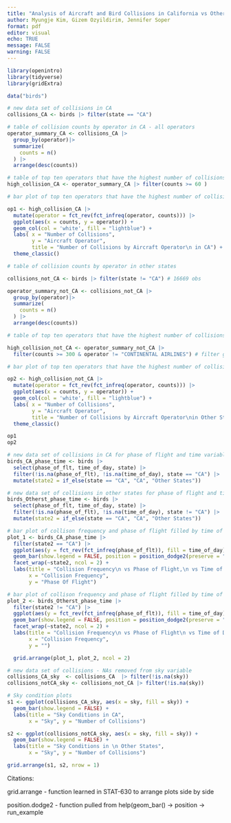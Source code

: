 ---
title: "Analysis of Aircraft and Bird Collisions in California vs Other States"
author: Myungje Kim, Gizem Ozyildirim, Jennifer Soper
format: pdf
editor: visual
echo: TRUE
message: FALSE
warning: FALSE
---

```{r}
library(openintro)
library(tidyverse)    
library(gridExtra)
```

```{r}
data("birds")
```

```{r}
# new data set of collisions in CA
collisions_CA <- birds |> filter(state == "CA") 

# table of collision counts by operator in CA - all operators
operator_summary_CA <- collisions_CA |>
  group_by(operator)|>
  summarize(
    counts = n()
  ) |>
  arrange(desc(counts))

# table of top ten operators that have the highest number of collisions in CA
high_collision_CA <- operator_summary_CA |> filter(counts >= 60 )

```

```{r}
# bar plot of top ten operators that have the highest number of collisions in CA

op1 <- high_collision_CA |>
  mutate(operator = fct_rev(fct_infreq(operator, counts))) |>
  ggplot(aes(x = counts, y = operator)) +
  geom_col(col = 'white', fill = "lightblue") +
  labs( x = "Number of Collisions",
        y = "Aircraft Operator",
        title = "Number of Collisions by Aircraft Operator\n in CA") +
  theme_classic()
```

```{r}
# table of collision counts by operator in other states

collisions_not_CA <- birds |> filter(state != "CA") # 16669 obs

operator_summary_not_CA <- collisions_not_CA |>
  group_by(operator)|>
  summarize(
    counts = n()
  ) |>
  arrange(desc(counts))

# table of top ten operators that have the highest number of collisions in other states

high_collision_not_CA <- operator_summary_not_CA |>
  filter(counts >= 300 & operator != "CONTINENTAL AIRLINES") # filter gives top 10

```

```{r}
# bar plot of top ten operators that have the highest number of collisions in other states

op2 <- high_collision_not_CA |>
  mutate(operator = fct_rev(fct_infreq(operator, counts))) |>
  ggplot(aes(x = counts, y = operator)) +
  geom_col(col = 'white', fill = "lightblue") +
  labs( x = "Number of Collisions",
        y = "Aircraft Operator",
        title = "Number of Collisions by Aircraft Operator\nin Other States") +
  theme_classic()

op1
op2
```

```{r}
# new data set of collisions in CA for phase of flight and time variables
birds_CA_phase_time <- birds |>
  select(phase_of_flt, time_of_day, state) |>
  filter(!is.na(phase_of_flt), !is.na(time_of_day), state == "CA") |>
  mutate(state2 = if_else(state == "CA", "CA", "Other States"))

# new data set of collisions in other states for phase of flight and time variables
birds_Otherst_phase_time <- birds |>
  select(phase_of_flt, time_of_day, state) |>
  filter(!is.na(phase_of_flt), !is.na(time_of_day), state != "CA") |>
  mutate(state2 = if_else(state == "CA", "CA", "Other States"))
```

```{r}
# bar plot of collison frequency and phase of flight filled by time of day - CA
plot_1 <- birds_CA_phase_time |>
  filter(state2 == "CA") |>
  ggplot(aes(y = fct_rev(fct_infreq(phase_of_flt)), fill = time_of_day)) +
  geom_bar(show.legend = FALSE, position = position_dodge2(preserve = "single")) +
  facet_wrap(~state2, ncol = 2) +
  labs(title = "Collision Frequency\n vs Phase of Flight,\n vs Time of Day in CA",
       x = "Collision Frequency",
       y = "Phase Of Flight")
```

```{r}

# bar plot of collison frequency and phase of flight filled by time of day - other states
plot_2 <- birds_Otherst_phase_time |>
  filter(state2 != "CA") |>
  ggplot(aes(y = fct_rev(fct_infreq(phase_of_flt)), fill = time_of_day)) +
  geom_bar(show.legend = FALSE, position = position_dodge2(preserve = "single")) +
  facet_wrap(~state2, ncol = 2) + 
  labs(title = "Collision Frequency\n vs Phase of Flight\n vs Time of Day in\n Other States",
       x = "Collision Frequency",
       y = "") 

  grid.arrange(plot_1, plot_2, ncol = 2)
```

```{r}
# new data set of collisions - NAs removed from sky variable
collisions_CA_sky  <- collisions_CA  |> filter(!is.na(sky))
collisions_notCA_sky <- collisions_not_CA |> filter(!is.na(sky))
```

```{r}
# Sky condition plots
s1 <- ggplot(collisions_CA_sky, aes(x = sky, fill = sky)) +
  geom_bar(show.legend = FALSE) +
  labs(title = "Sky Conditions in CA",
       x = "Sky", y = "Number of Collisions")

s2 <- ggplot(collisions_notCA_sky, aes(x = sky, fill = sky)) +
  geom_bar(show.legend = FALSE) +
  labs(title = "Sky Conditions in \n Other States",
       x = "Sky", y = "Number of Collisions")

grid.arrange(s1, s2, nrow = 1)
```

Citations:

grid.arrange - function learned in STAT-630 to arrange plots side by side

position.dodge2 - function pulled from help(geom_bar() -\> position -\> run_example
